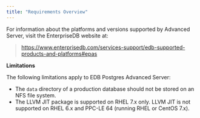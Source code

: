 ```yaml
---
title: "Requirements Overview"
---
```


<div id="supported_platforms" class="registered_link"></div>


For information about the platforms and versions supported by Advanced Server, visit the EnterpriseDB website at:

> <https://www.enterprisedb.com/services-support/edb-supported-products-and-platforms#epas>

**Limitations**

The following limitations apply to EDB Postgres Advanced Server:

-   The `data` directory of a production database should not be stored on an NFS file system.
-   The LLVM JIT package is supported on RHEL 7.x only. LLVM JIT is not supported on RHEL 6.x and PPC-LE 64 (running RHEL or CentOS 7.x).
